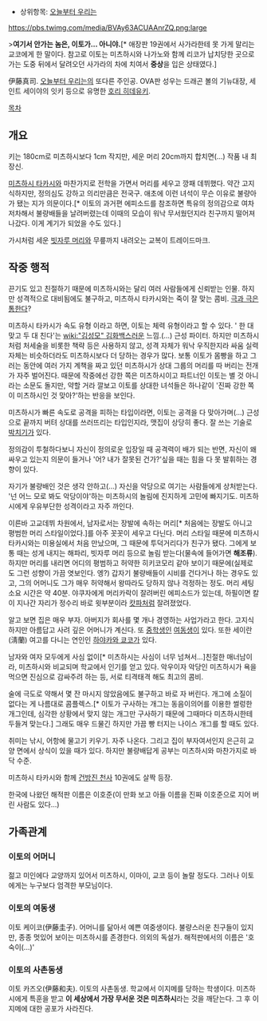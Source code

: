 * 상위항목: [[오늘부터 우리는]]

https://pbs.twimg.com/media/BVAy63ACUAAnrZQ.png:large

>'''여기서 안가는 놈은, 이토가... 아니야.'''[* 애장판 19권에서 사가라한테 못 가게 말리는 교코에게 한 말이다. 참고로 이토는 미츠하시와 나가노와 함께 리코가 납치당한 곳으로 가는 도중 뒤에서 달려오던 사가라의 차에 치여서 '''중상'''을 입은 상태였다.]


伊藤真司. [[오늘부터 우리는]]의 또다른 주인공. 
OVA판 성우는 드래곤 볼의 기뉴대장, 세인트 세이야의 잇키 등으로 유명한 [[호리 히데유키]].

[[목차]]

== 개요 ==

키는 180cm로 미츠하시보다 1cm 작지만, 세운 머리 20cm까지 합치면(...) 작품 내 최장신.

[[미츠하시 타카시]]와 마찬가지로 전학을 가면서 머리를 세우고 깡패 데뷔했다. 약간 고지식하지만, 정의심도 강하고 의리만큼은 전국구. 애초에 이런 녀석이 무슨 이유로 불량아가 됐는 지가 의문이다.[* 이토의 과거편 에피소드를 참조하면 특유의 정의감으로 여차저차해서 불량배들을 날려버렸는데 이때의 모습이 워낙 무서웠던지라 친구까지 떨어져나갔다. 이게 계기가 되었을 수도 있다.]

가시처럼 세운 [[빗자루 머리]]와 무릎까지 내려오는 교복이 트레이드마크.

== 작중 행적 ==
끈기도 있고 친절하기 때문에 미츠하시와는 달리 여러 사람들에게 신뢰받는 인물. 하지만 성격적으로 대비됨에도 불구하고, 미츠하시 타카시와는 죽이 잘 맞는 콤비. [[극과 극은 통한다]]?

미츠하시 타카시가 속도 유형 이라고 하면, 이토는 체력 유형이라고 할 수 있다. ' 한 대 맞고 두 대 친다'는 [[wiki:"김성모" 김화백]]스러운 느낌.(...) 근성 파이터. 하지만 미츠하시처럼 처세술을 비롯한 책략 등은 사용하지 않고, 성격 자체가 워낙 우직한지라 싸움 실력 자체는 비슷하더라도 미츠하시보다 더 당하는 경우가 많다. 보통 이토가 몸빵을 하고 그러는 동안에 여러 가지 계책을 짜고 있던 미츠하시가 상대 그룹의 머리를 따 버리는 전개가 자주 벌어진다. 때문에 작중에선 강한 쪽은 미츠하시이고 파트너인 이토는 별 것 아니라는 소문도 돌지만, 약할 거라 깔보고 이토를 상대한 녀석들은 하나같이 '진짜 강한 쪽이 미츠하시인 것 맞아?'하는 반응을 보인다.

미츠하시가 빠른 속도로 공격을 피하는 타입이라면, 이토는 공격을 다 맞아가며(...) 근성으로 끝까지 버텨 상대를 쓰러뜨리는 타입인지라, 맷집이 상당히 좋다. 잘 쓰는 기술로 [[박치기]]가 있다.

정의감이 투철하다보니 자신이 정의로운 입장일 때 공격력이 배가 되는 반면, 자신이 왜 싸우고 있는지 의문이 들거나 '어? 내가 잘못된 건가?'싶을 때는 힘을 다 못 발휘하는 경향이 있다.

자기가 불량배인 것은 생각 안하고(...) 자신을 악당으로 여기는 사람들에게 상처받는다. '넌 어느 모로 봐도 악당이야'하는 미츠하시의 놀림에 진지하게 고민에 빠지기도. 미츠하시에게 우유부단한 성격이라고 자주 까인다.

이른바 고교데뷔 차원에서, 남자로서는 장발에 속하는 머리[* 처음에는 장발도 아니고 평범한 머리 스타일이었다.]를 아주 꼿꼿이 세우고 다닌다. 머리 스타일 때문에 미츠하시 타카시와는 미용실에서 처음 만났으며, 그 때문에 투덕거리다가 친구가 됐다. 그에게 보통 때는 성게 내지는 해파리, 빗자루 머리 등으로 놀림 받는다(물속에 들어가면 '''해조류'''). 하지만 머리를 내리면 어디의 평범하고 허약한 히키코모리 같아 보이기 때문에(실제로도 그런 성향이 가끔 엿보인다. 엥?) 갑자기 불량배들이 시비를 건다거나 하는 경우도 있고, 그의 어머니도 그가 매우 허약해서 왕따라도 당하지 않나 걱정하는 정도. 머리 세팅 소요 시간은 약 40분. 야쿠자에게 머리카락이 잘려버린 에피소드가 있는데, 하필이면 칼이 지나간 자리가 정수리 바로 윗부분이라 [[캇파]]처럼 잘려졌었다.

알고 보면 집은 매우 부자. 아버지가 회사를 몇 개나 경영하는 사업가라고 한다. 고지식하지만 아름답고 사려 깊은 어머니가 계신다. 또 [[중학생]]인 [[여동생]]이 있다. 또한 세이란(淸蘭) 여고를 다니는 연인인 [[하야카와 쿄코]]가 있다.

남자와 여자 모두에게 사심 없이[* 미츠하시는 사심이 너무 넘쳐서...]친절한 매너남이라, 미츠하시와 비교되며 학교에서 인기를 얻고 있다. 악우이자 악당인 미츠하시가 욕을 먹으면 진심으로 감싸주려 하는 등, 서로 티격태격 해도 최고의 콤비.

술에 극도로 약해서 몇 잔 마시지 않았음에도 불구하고 바로 자 버린다. 개그에 소질이 없다는 게 나름대로 콤플렉스.[* 이토가 구사하는 개그는 동음이의어를 이용한 썰렁한 개그인데, 심각한 상황에서 맞지 않는 개그만 구사하기 때문에 그때마다 미츠하시한테 두들겨 맞는다.] 그래도 매우 드물긴 하지만 가끔 빵 터지는 나이스 개그를 할 때도 있다.

취미는 낚시, 어항에 물고기 키우기. 자주 나온다. 그리고 집이 부자여서인지 은근히 교양 면에서 상식이 있을 때가 있다. 하지만 불량배답게 공부는 미츠하시와 마찬가지로 바닥 수준.

미츠하시 타카시와 함께 [[건방진 천사]] 10권에도 살짝 등장.

한국에 나왔던 해적판 이름은 이호준(이 만화 보고 아들 이름을 진짜 이호준으로 지어 버린 사람도 있다...)

== 가족관계 ==
=== 이토의 어머니 ===
젊고 미인에다 교양까지 있어서 미츠하시, 이마이, 교코 등이 놀랄 정도다. 그러나 이토에게는 누구보다 엄격한 부모님이다.

=== 이토의 여동생 ===
이토 케이코(伊藤圭子). 어머니를 닮아서 예쁜 여중생이다. 불량스러운 친구들이 있지만, 종종 멋있어 보이는 미츠하시를 존경한다. 의외의 독설가.
해적판에서의 이름은 '호숙이(...)'

=== 이토의 사촌동생 ===
이토 카즈오(伊藤和夫). 이토의 사촌동생. 학교에서 이지메를 당하는 학생이다. 미츠하시에게 특훈을 받고 '''이 세상에서 가장 무서운 것은 미츠하시'''라는 것을 깨닫는다. 그 후 이지메에 대한 공포가 사라진다. 
